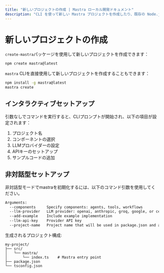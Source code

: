 ```yaml
---
title: "新しいプロジェクトの作成 | Mastra ローカル開発ドキュメント"
description: "CLI を使って新しい Mastra プロジェクトを作成したり、既存の Node.js アプリケーションに Mastra を追加したりします"
---
```


# 新しいプロジェクトの作成

`create-mastra`パッケージを使用して新しいプロジェクトを作成できます：

```bash npm2yarn copy
npm create mastra@latest
```

`mastra` CLIを直接使用して新しいプロジェクトを作成することもできます：

```bash npm2yarn copy
npm install -g mastra@latest
mastra create
```

## インタラクティブセットアップ

引数なしでコマンドを実行すると、CLIプロンプトが開始され、以下の項目が設定されます：

1. プロジェクト名
1. コンポーネントの選択
1. LLMプロバイダーの設定
1. APIキーのセットアップ
1. サンプルコードの追加

## 非対話型セットアップ

非対話型モードでmastraを初期化するには、以下のコマンド引数を使用してください。

```bash
Arguments:
  --components     Specify components: agents, tools, workflows
  --llm-provider   LLM provider: openai, anthropic, groq, google, or cerebras
  --add-example    Include example implementation
  --llm-api-key    Provider API key
  --project-name   Project name that will be used in package.json and as the project directory name
```

生成されるプロジェクト構成:

```
my-project/
├── src/
│   └── mastra/
│       └── index.ts    # Mastra entry point
├── package.json
└── tsconfig.json
```
